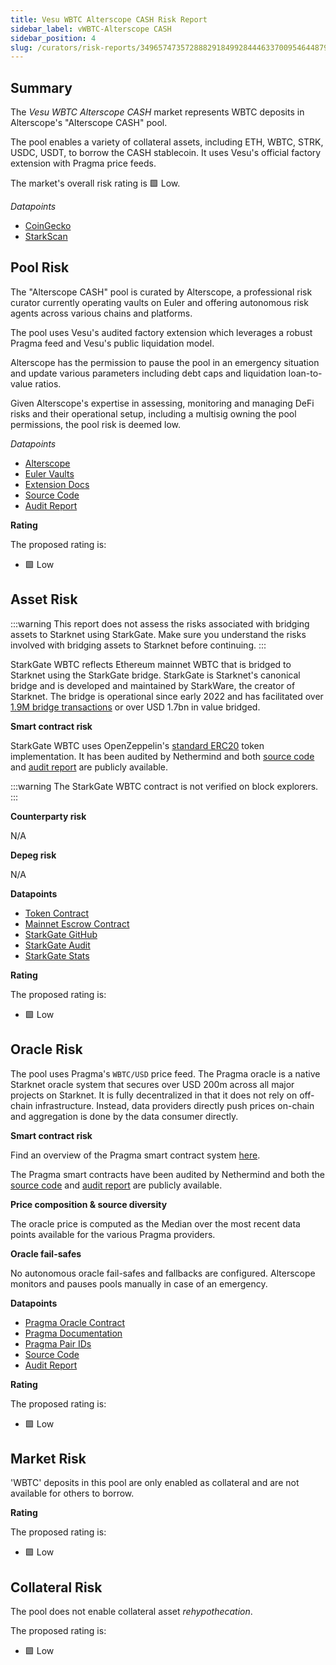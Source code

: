 ```yaml
---
title: Vesu WBTC Alterscope CASH Risk Report
sidebar_label: vWBTC-Alterscope CASH
sidebar_position: 4
slug: /curators/risk-reports/3496574735728882918499284446337009546448797063742922299223215375275805529443/wbtc
---
```




## Summary

The *Vesu WBTC Alterscope CASH* market represents WBTC deposits in Alterscope's "Alterscope CASH" pool.

The pool enables a variety of collateral assets, including ETH, WBTC, STRK, USDC, USDT, to borrow the CASH stablecoin. It uses Vesu's official factory extension with Pragma price feeds.

The market's overall risk rating is 🟩 Low.

*Datapoints*

- [CoinGecko](https://www.coingecko.com/en/coins/wrapped-bitcoin)
- [StarkScan](https://starkscan.co/token/0x03fe2b97c1fd336e750087d68b9b867997fd64a2661ff3ca5a7c771641e8e7ac)


## Pool Risk

The "Alterscope CASH" pool is curated by Alterscope, a professional risk curator currently operating vaults on Euler and offering autonomous risk agents across various chains and platforms.

The pool uses Vesu's audited factory extension which leverages a robust Pragma feed and Vesu's public liquidation model.

Alterscope has the permission to pause the pool in an emergency situation and update various parameters including debt caps and liquidation loan-to-value ratios. 

Given Alterscope's expertise in assessing, monitoring and managing DeFi risks and their operational setup, including a multisig owning the pool permissions, the pool risk is deemed low.

*Datapoints*

- [Alterscope](https://www.alterscope.org/)
- [Euler Vaults](https://www.explorer.euler.finance/?network=ethereum&entity%5B%5D=Alterscope)
- [Extension Docs](https://docs.vesu.xyz/)
- [Source Code](https://github.com/vesuxyz/protocol/blob/dev/src/extension/default_extension.cairo)
- [Audit Report](https://github.com/vesuxyz/security)

**Rating**

The proposed rating is:

- 🟩 Low


## Asset Risk

:::warning
This report does not assess the risks associated with bridging assets to Starknet using StarkGate.
Make sure you understand the risks involved with bridging assets to Starknet before continuing.
:::

StarkGate WBTC reflects Ethereum mainnet WBTC that is bridged to Starknet using the StarkGate bridge. 
StarkGate is Starknet's canonical bridge and is developed and maintained by StarkWare, the creator of Starknet.
The bridge is operational since early 2022 and has facilitated over [1.9M bridge transactions](https://dune.com/sapiens/starknet-insighttokenomics-and-bridge-stats) or over USD 1.7bn in value bridged.

**Smart contract risk**

StarkGate WBTC uses OpenZeppelin's [standard ERC20](https://github.com/OpenZeppelin/cairo-contracts) token implementation.
It has been audited by Nethermind and both [source code](https://github.com/starknet-io/starkgate-contracts) and [audit report](https://github.com/NethermindEth/PublicAuditReports/blob/main/NM0064-DRAFT_STARKGATE.pdf) are publicly available.

:::warning
The StarkGate WBTC contract is not verified on block explorers.
:::

**Counterparty risk**

N/A

**Depeg risk**

N/A

**Datapoints**

- [Token Contract](https://starkscan.co/token/0x03fe2b97c1fd336e750087d68b9b867997fd64a2661ff3ca5a7c771641e8e7ac)
- [Mainnet Escrow Contract](https://etherscan.io/address/0x283751A21eafBFcD52297820D27C1f1963D9b5b4)
- [StarkGate GitHub](https://github.com/starknet-io/starkgate-contracts)
- [StarkGate Audit](https://github.com/NethermindEth/PublicAuditReports/blob/main/NM0064-DRAFT_STARKGATE.pdf)
- [StarkGate Stats](https://dune.com/sapiens/starknet-insighttokenomics-and-bridge-stats)

**Rating**

The proposed rating is:

- 🟩 Low


## Oracle Risk

The pool uses Pragma's `WBTC/USD` price feed.
The Pragma oracle is a native Starknet oracle system that secures over USD 200m across all major projects on Starknet.
It is fully decentralized in that it does not rely on off-chain infrastructure. Instead, data providers directly push prices on-chain and aggregation is done by the data consumer directly.

**Smart contract risk**

Find an overview of the Pragma smart contract system [here](https://github.com/Astraly-Labs/pragma-oracle?tab=readme-ov-file#overview).

The Pragma smart contracts have been audited by Nethermind and both the [source code](https://github.com/Astraly-Labs/pragma-oracle) and [audit report](https://github.com/astraly-labs/pragma-oracle/tree/main/audits) are publicly available.

**Price composition & source diversity**

The oracle price is computed as the Median over the most recent data points available for the various Pragma providers.

**Oracle fail-safes**

No autonomous oracle fail-safes and fallbacks are configured. Alterscope monitors and pauses pools manually in case of an emergency.

**Datapoints**

- [Pragma Oracle Contract](https://voyager.online/contract/0x02a85bd616f912537c50a49a4076db02c00b29b2cdc8a197ce92ed1837fa875b)
- [Pragma Documentation](https://docs.pragma.build/Resources/Cairo%201/data-feeds/consuming-data)
- [Pragma Pair IDs](https://docs.pragma.build/Resources/Cairo%201/data-feeds/supported-assets)
- [Source Code](https://github.com/Astraly-Labs/pragma-oracle)
- [Audit Report](https://github.com/astraly-labs/pragma-oracle/tree/main/audits)

**Rating**

The proposed rating is:

- 🟩 Low


## Market Risk

'WBTC' deposits in this pool are only enabled as collateral and are not available for others to borrow.

**Rating**

The proposed rating is:

- 🟩 Low


## Collateral Risk

The pool does not enable collateral asset *rehypothecation*.

The proposed rating is:

- 🟩 Low